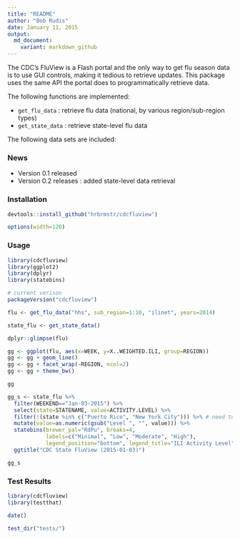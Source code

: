 ```yaml
---
title: "README"
author: "Bob Rudis"
date: January 11, 2015
output:
  md_document:
    variant: markdown_github
---
```


The CDC's FluView is a Flash portal and the only way to get flu season
data is to use GUI controls, making it tedious to retrieve updates. This package
uses the same API the portal does to programmatically retrieve data.

The following functions are implemented:

- `get_flu_data` : retrieve flu data (national, by various region/sub-region types)
- `get_state_data` : retrieve state-level flu data

The following data sets are included:

### News

- Version 0.1 released
- Version 0.2 releases : added state-level data retrieval

### Installation

```r
devtools::install_github("hrbrmstr/cdcfluview")
```

```r
options(width=120)
```

### Usage

```r
library(cdcfluview)
library(ggplot2)
library(dplyr)
library(statebins)

# current verison
packageVersion("cdcfluview")

flu <- get_flu_data("hhs", sub_region=1:10, "ilinet", years=2014)

state_flu <- get_state_data()

dplyr::glimpse(flu)

gg <- ggplot(flu, aes(x=WEEK, y=X..WEIGHTED.ILI, group=REGION))
gg <- gg + geom_line()
gg <- gg + facet_wrap(~REGION, ncol=2)
gg <- gg + theme_bw()
```

```r
gg
```

```r
gg_s <- state_flu %>%
  filter(WEEKEND=="Jan-03-2015") %>%
  select(state=STATENAME, value=ACTIVITY.LEVEL) %>%
  filter(!(state %in% c("Puerto Rico", "New York City"))) %>% # need to add PR to statebins
  mutate(value=as.numeric(gsub("Level ", "", value))) %>%
  statebins(brewer_pal="RdPu", breaks=4, 
            labels=c("Minimal", "Low", "Moderate", "High"),
            legend_position="bottom", legend_title="ILI Activity Level") +
  ggtitle("CDC State FluView (2015-01-03)")
```

```r
gg_s
```

### Test Results

```r
library(cdcfluview)
library(testthat)

date()

test_dir("tests/")
```

